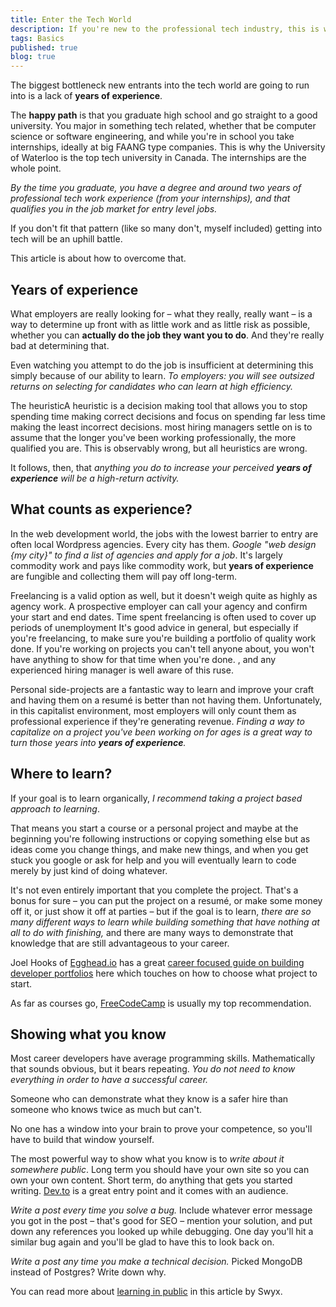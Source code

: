 ```yaml
---
title: Enter the Tech World
description: If you're new to the professional tech industry, this is where I'd recommend you start
tags: Basics
published: true
blog: true
---
```


The biggest bottleneck new entrants into the tech world are going to run into is a lack of **years of experience**.

The **happy path** is that you graduate high school and go straight to a good university. You major in something tech related, whether that be computer science or software engineering, and while you're in school you take internships, ideally at big FAANG type companies. This is why the University of Waterloo is the top tech university in Canada. The internships are the whole point.

_By the time you graduate, you have a degree and around two years of professional tech work experience (from your internships), and that qualifies you in the job market for entry level jobs._

If you don't fit that pattern (like so many don't, myself included) getting into tech will be an uphill battle.

This article is about how to overcome that.

## Years of experience

What employers are really looking for – what they really, really want – is a way to determine up front with as little work and as little risk as possible, whether you can **actually do the job they want you to do**. And they're really bad at determining that.

Even watching you attempt to do the job is insufficient at determining this simply because of our ability to learn. _To employers: you will see outsized returns on selecting for candidates who can learn at high efficiency._

The heuristic<SideNote>A heuristic is a decision making tool that allows you to stop spending time making correct decisions and focus on spending far less time making the least incorrect decisions.</SideNote> most hiring managers settle on is to assume that the longer you've been working professionally, the more qualified you are. This is observably wrong, but all heuristics are wrong.

It follows, then, that _anything you do to increase your perceived **years of experience** will be a high-return activity._

## What counts as experience?

In the web development world, the jobs with the lowest barrier to entry are often local Wordpress agencies. Every city has them. _Google "web design \{my city\}" to find a list of agencies and apply for a job_. It's largely commodity work and pays like commodity work, but **years of experience** are fungible and collecting them will pay off long-term.

Freelancing is a valid option as well, but it doesn't weigh quite as highly as agency work. A prospective employer can call your agency and confirm your start and end dates. Time spent freelancing is often used to cover up periods of unemployment<SideNote> It's good advice in general, but especially if you're freelancing, to make sure you're building a portfolio of quality work done. If you're working on projects you can't tell anyone about, you won't have anything to show for that time when you're done. </SideNote>, and any experienced hiring manager is well aware of this ruse.

Personal side-projects are a fantastic way to learn and improve your craft and having them on a resumé is better than not having them. Unfortunately, in this capitalist environment, most employers will only count them as professional experience if they're generating revenue. _Finding a way to capitalize on a project you've been working on for ages is a great way to turn those years into **years of experience**._

## Where to learn?

If your goal is to learn organically, _I recommend taking a project based approach to learning_.

That means you start a course or a personal project and maybe at the beginning you're following instructions or copying something else but as ideas come you change things, and make new things, and when you get stuck you google or ask for help and you will eventually learn to code merely by just kind of doing whatever.

It's not even entirely important that you complete the project. That's a bonus for sure – you can put the project on a resumé, or make some money off it, or just show it off at parties – but if the goal is to learn, _there are so many different ways to learn while building something that have nothing at all to do with finishing,_ and there are many ways to demonstrate that knowledge that are still advantageous to your career.

Joel Hooks of [Egghead.io](https://egghead.io/) has a great [career focused guide on building developer portfolios](https://joelhooks.com/developer-portfolio) here which touches on how to choose what project to start.

As far as courses go, [FreeCodeCamp](https://www.freecodecamp.org/) is usually my top recommendation.

## Showing what you know

Most career developers have average programming skills. Mathematically that sounds obvious, but it bears repeating. _You do not need to know everything in order to have a successful career._

Someone who can demonstrate what they know is a safer hire than someone who knows twice as much but can't.

No one has a window into your brain to prove your competence, so you'll have to build that window yourself.

The most powerful way to show what you know is to _write about it somewhere public_. Long term you should have your own site so you can own your own content. Short term, do anything that gets you started writing. [Dev.to](https://dev.to/) is a great entry point and it comes with an audience.

_Write a post every time you solve a bug._ Include whatever error message you got in the post – that's good for SEO – mention your solution, and put down any references you looked up while debugging. One day you'll hit a similar bug again and you'll be glad to have this to look back on.

_Write a post any time you make a technical decision._ Picked MongoDB instead of Postgres? Write down why.

You can read more about [learning in public](https://www.swyx.io/learn-in-public/) in this article by Swyx.
